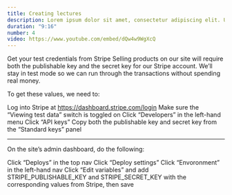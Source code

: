 ```yaml
---
title: Creating lectures
description: Lorem ipsum dolor sit amet, consectetur adipiscing elit. Ut eleifend nibh vel blandit interdum.
duration: "9:16"
number: 4
video: https://www.youtube.com/embed/dQw4w9WgXcQ
---
```


Get your test credentials from Stripe
Selling products on our site will require both the publishable key and the secret key for our Stripe account. We’ll stay in test mode so we can run through the transactions without spending real money.

To get these values, we need to:

Log into Stripe at https://dashboard.stripe.com/login
Make sure the “Viewing test data” switch is toggled on
Click “Developers” in the left-hand menu
Click “API keys”
Copy both the publishable key and secret key from the “Standard keys” panel

---

On the site’s admin dashboard, do the following:

Click “Deploys” in the top nav
Click “Deploy settings”
Click “Envoronment” in the left-hand nav
Click “Edit variables” and add STRIPE_PUBLISHABLE_KEY and STRIPE_SECRET_KEY with the corresponding values from Stripe, then save

